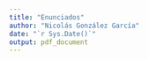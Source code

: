 ```yaml
---
title: "Enunciados"
author: "Nicolás González García"
date: "`r Sys.Date()`"
output: pdf_document
---
```

